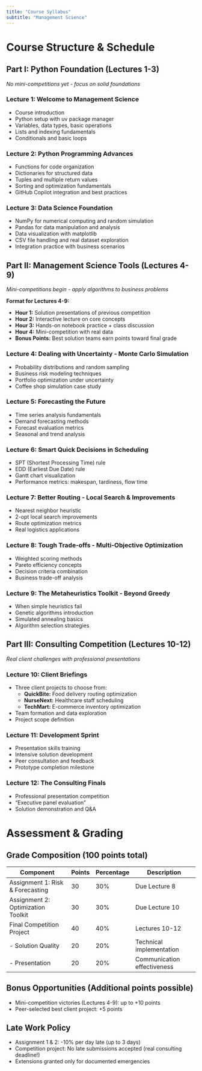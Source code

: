 ```yaml
---
title: "Course Syllabus"
subtitle: "Management Science"
---
```


# Course Structure & Schedule

## Part I: Python Foundation (Lectures 1-3)
*No mini-competitions yet - focus on solid foundations*

### Lecture 1: Welcome to Management Science

- Course introduction
- Python setup with uv package manager
- Variables, data types, basic operations
- Lists and indexing fundamentals
- Conditionals and basic loops

### Lecture 2: Python Programming Advances

- Functions for code organization
- Dictionaries for structured data
- Tuples and multiple return values
- Sorting and optimization fundamentals
- GitHub Copilot integration and best practices

### Lecture 3: Data Science Foundation

- NumPy for numerical computing and random simulation
- Pandas for data manipulation and analysis
- Data visualization with matplotlib
- CSV file handling and real dataset exploration
- Integration practice with business scenarios

## Part II: Management Science Tools (Lectures 4-9)
*Mini-competitions begin - apply algorithms to business problems*

**Format for Lectures 4-9:**

- **Hour 1:** Solution presentations of previous competition
- **Hour 2:** Interactive lecture on core concepts
- **Hour 3:** Hands-on notebook practice + class discussion
- **Hour 4:** Mini-competition with real data
- **Bonus Points:** Best solution teams earn points toward final grade

### Lecture 4: Dealing with Uncertainty - Monte Carlo Simulation

- Probability distributions and random sampling
- Business risk modeling techniques
- Portfolio optimization under uncertainty
- Coffee shop simulation case study

### Lecture 5: Forecasting the Future

- Time series analysis fundamentals
- Demand forecasting methods
- Forecast evaluation metrics
- Seasonal and trend analysis

### Lecture 6: Smart Quick Decisions in Scheduling

- SPT (Shortest Processing Time) rule
- EDD (Earliest Due Date) rule
- Gantt chart visualization
- Performance metrics: makespan, tardiness, flow time

### Lecture 7: Better Routing - Local Search & Improvements

- Nearest neighbor heuristic
- 2-opt local search improvements
- Route optimization metrics
- Real logistics applications

### Lecture 8: Tough Trade-offs - Multi-Objective Optimization

- Weighted scoring methods
- Pareto efficiency concepts
- Decision criteria combination
- Business trade-off analysis

### Lecture 9: The Metaheuristics Toolkit - Beyond Greedy

- When simple heuristics fail
- Genetic algorithms introduction
- Simulated annealing basics
- Algorithm selection strategies

## Part III: Consulting Competition (Lectures 10-12)
*Real client challenges with professional presentations*

### Lecture 10: Client Briefings

- Three client projects to choose from:
  - **QuickBite:** Food delivery routing optimization
  - **NurseNext:** Healthcare staff scheduling
  - **TechMart:** E-commerce inventory optimization
- Team formation and data exploration
- Project scope definition

### Lecture 11: Development Sprint

- Presentation skills training
- Intensive solution development
- Peer consultation and feedback
- Prototype completion milestone

### Lecture 12: The Consulting Finals

- Professional presentation competition
- "Executive panel evaluation"
- Solution demonstration and Q&A

# Assessment & Grading

## Grade Composition (100 points total)

| Component | Points | Percentage | Description |
|-----------|---------|------------|-------------|
| Assignment 1: Risk & Forecasting | 30 | 30% | Due Lecture 8 |
| Assignment 2: Optimization Toolkit | 30 | 30% | Due Lecture 10 |
| Final Competition Project | 40 | 40% | Lectures 10-12 |
| - Solution Quality | 20 | 20% | Technical implementation |
| - Presentation | 20 | 20% | Communication effectiveness |

## Bonus Opportunities (Additional points possible)

- Mini-competition victories (Lectures 4-9): up to +10 points
- Peer-selected best client project: +5 points

## Late Work Policy

- Assignment 1 & 2: -10% per day late (up to 3 days)
- Competition project: No late submissions accepted (real consulting deadline!)
- Extensions granted only for documented emergencies
